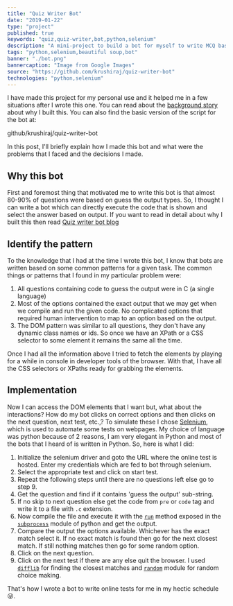 ```yaml
---
title: "Quiz Writer Bot"
date: "2019-01-22"
type: "project"
published: true
keywords: "quiz,quiz-writer,bot,python,selenium"
description: "A mini-project to build a bot for myself to write MCQ based tests for me."
tags: "python,selenium,beautiful soup,bot"
banner: "./bot.png"
bannercaption: "Image from Google Images"
source: "https://github.com/krushiraj/quiz-writer-bot"
technologies: "python,selenium"
---
```


I have made this project for my personal use and it helped me in a few situations after I wrote this one. You can read about the [background story](/writings/quiz-writer-bot-blog/) about why I built this. You can also find the basic version of the script for the bot at:

github/krushiraj/quiz-writer-bot

In this post, I'll briefly explain how I made this bot and what were the problems that I faced and the decisions I made.

## Why this bot

First and foremost thing that motivated me to write this bot is that almost 80-90% of questions were based on guess the output types. So, I thought I can write a bot which can directly execute the code that is shown and select the answer based on output. If you want to read in detail about why I built this then read [Quiz writer bot blog](/writings/quiz-writer-blog)

## Identify the pattern

To the knowledge that I had at the time I wrote this bot, I know that bots are written based on some common patterns for a given task. The common things or patterns that I found in my particular problem were:

  1. All questions containing code to guess the output were in C (a single language)
  1. Most of the options contained the exact output that we may get when we compile and run the given code. No complicated options that required human intervention to map to an option based on the output.
  1. The DOM pattern was similar to all questions, they don't have any dynamic class names or ids. So once we have an XPath or a CSS selector to some element it remains the same all the time.

Once I had all the information above I tried to fetch the elements by playing for a while in console in developer tools of the browser. With that, I have all the CSS selectors or XPaths ready for grabbing the elements.

## Implementation

Now I can access the DOM elements that I want but, what about the interactions? How do my bot clicks on correct options and then clicks on the next question, next test, etc.,? To simulate these I chose [Selenium](https://selenium-python.readthedocs.io/), which is used to automate some tests on webpages. My choice of language was python because of 2 reasons, I am very elegant in Python and most of the bots that I heard of is written in Python. So, here is what I did:

1. Initialize the selenium driver and goto the URL where the online test is hosted. Enter my credentials which are fed to bot through selenium.
1. Select the appropriate test and click on start test.
1. Repeat the following steps until there are no questions left else go to step 9.
1. Get the question and find if it contains 'guess the output' sub-string.
1. If no skip to next question else get the code from `pre` or `code` tag and write it to a file with `.c` extension.
1. Now compile the file and execute it with the [`run`](https://docs.python.org/3.7/library/subprocess.html#subprocess.run) method exposed in the [`subprocess`](https://docs.python.org/3.7/library/subprocess.html) module of python and get the output.
1. Compare the output the options available. Whichever has the exact match select it. If no exact match is found then go for the next closest match. If still nothing matches then go for some random option.
1. Click on the next question.
1. Click on the next test if there are any else quit the browser.
I used [`difflib`](https://docs.python.org/3/library/difflib.html) for finding the closest matches and [`random`](https://docs.python.org/3/library/random.html) module for random choice making.

That's how I wrote a bot to write online tests for me in my hectic schedule 😜.

